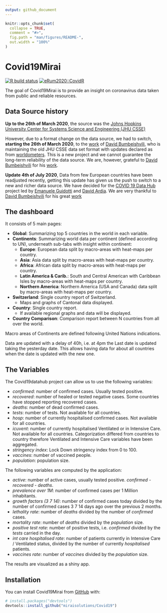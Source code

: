 ```yaml
---
output: github_document
---
```


<!-- README.md is generated from README.Rmd. Please edit that file -->

```r
knitr::opts_chunk$set(
  collapse = TRUE,
  comment = "#>",
  fig.path = "man/figures/README-",
  out.width = "100%"
)
```

# Covid19Mirai

<!-- badges: start -->
[![R build status](https://github.com/miraisolutions/Covid19/workflows/CI-CD/badge.svg)](https://github.com/miraisolutions/Covid19/actions)
[![eRum2020::CovidR](https://badgen.net/https/runkit.io/erum2020-covidr/badge/branches/master/vitalini-covid19?cache=300)](https://milano-r.github.io/erum2020-covidr-contest/vitalini-covid19.html)
<!-- badges: end -->

The goal of Covid19Mirai is to provide an insight on coronavirus data taken from public and reliable resources.

## Data Source history

**Up to the 26th of March 2020**, the source was the [Johns Hopkins University Center for Systems Science and Engineering (JHU CSSE)](https://github.com/CSSEGISandData/COVID-19)

However, due to a format change on the data source, we had to switch, **starting the 26th of March 2020**, to the [work](https://github.com/bumbeishvili/covid19-daily-data) of [David Bumbeishvili](https://github.com/bumbeishvili), who is maintaining the old JHU CSSE data set format with updates declared as from [worldometers](https://www.worldometers.info/coronavirus/). This is a new project and we cannot guarantee the long-term reliability of the data source. We are, however, grateful to [David Bumbeishvili](https://github.com/bumbeishvili) for his [work](https://github.com/bumbeishvili/covid19-daily-data). 

**Update 4th of July 2020**, Data from few European countries have been readjusted recently, 
getting this update has given us the push to switch to a new and richer data source.
We have decided for the [COVID 19 Data Hub](https://covid19datahub.io/) project led
by [Emanuele Guidotti](https://guidotti.dev/) and [David Ardia](https://ardiad.github.io/). 
We are very thankful to [David Bumbeishvili](https://github.com/bumbeishvili) for his great
[work](https://github.com/bumbeishvili/covid19-daily-data)

## The dashboard

It consists of 5 main pages:   

* **Global**: Summarizing top 5 countries in the world in each variable.   
* **Continents**: Summarizing world data per continent (defined according to UN), underneath sub-tabs with insight within continent:   
  + **Europe**: European data split by macro-areas with heat-maps per country.   
  + **Asia**: Asia data split by macro-areas with heat-maps per country.  
  + **Africa**: African data split by macro-areas with heat-maps per country.   
  + **Latin America & Carib.**: South and Central American with Caribbean Isles  by macro-areas with heat-maps per country.   
  + **Northern America**: Northern America (USA and Canada) data split by macro-areas with heat-maps per country.  
* **Switzerland**: Single country report of Switzerland.   
  + Maps and graphs of Cantonal data displayed.
* **Country**: Single country report.   
  + If available regional graphs and data will be displayed.
* **Country Comparison**: Comparison report between N countries from all over the world. 

Macro areas of Continents are defined following United Nations indications.

Data are updated with a delay of 40h, i.e. at 4pm the Last date is updated taking the yesterday date. This allows having data for about all countries when the date is updated with the new one.

## The Variables

The Covid19datahub project can allow us to use the following variables:  

* _confirmed_: number of confirmed cases. Usually tested positive.  
* _recovered_: number of healed or tested negative cases. Some countries have stopped reporting recovered cases.   
* _deaths_: number of dead confirmed cases.   
* _tests_: number of tests. Not available for all countries.    
* _hosp_: number of currently hospitalised confirmed cases. Not available for all countries.  
* _icuvent_: number of currently hospitalised Ventilated or in Intensive Care. Not available for all countries. Categorization differed from countries to country therefore Ventilated and Intensive Care variables have been aggregated.
* _stringency index_: Lock Down stringency index from 0 to 100.  
* _vaccines_: number of vaccined people.   
* _population_: population size.  

The following variables are computed by the application:   

* _active_: number of active cases, usually tested positive. _confirmed_ - _recovered_ - _deaths_.   
* _prevalence over 1M_: number of confirmed cases per 1 Million inhabitants.  
* _growth factors (3 7 14)_: number of confirmed cases today divided by the number of confirmed cases 3 7 14 days ago over the previous 2 months.
* _lethality rate_: number of _deaths_ divided by the number of _confirmed_ cases.   
* _mortality rate_: number of _deaths_ divided by the _population_ size.   
* _positive test rate_: number of positive tests, i.e. _confirmed_ divided by the _tests_ carried in the day.   
* _int care hospitalised rate_: number of patients currently in Intensive Care / Ventilated status, divided by the number of currently _hospitalised_ patients.   
* _vaccines rate_: number of _vaccines_ divided by the _population_ size.   


The results are visualized as a shiny app.

## Installation

You can install Covid19Mirai from [GitHub](https://github.com/) with:

``` r
# install.packages("devtools")
devtools::install_github("miraisolutions/Covid19")
```

